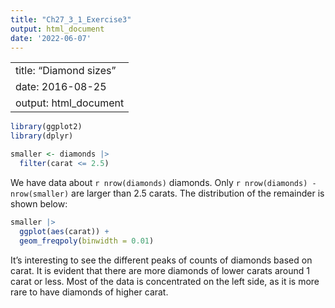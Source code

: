 ```yaml
---
title: "Ch27_3_1_Exercise3"
output: html_document
date: '2022-06-07'
---
```

---
title: "Diamond sizes"
date: 2016-08-25
output: html_document
---

```r
library(ggplot2)
library(dplyr)

smaller <- diamonds |> 
  filter(carat <= 2.5)
```

We have data about `r nrow(diamonds)` diamonds. Only 
`r nrow(diamonds) - nrow(smaller)` are larger than
2.5 carats. The distribution of the remainder is shown
below:

```r
smaller |> 
  ggplot(aes(carat)) + 
  geom_freqpoly(binwidth = 0.01)
```


It's interesting to see the different peaks of counts of diamonds based on carat. It is evident that there are more diamonds of lower carats around 1 carat or less. Most of the data is concentrated on the left side, as it is more rare to have diamonds of higher carat.